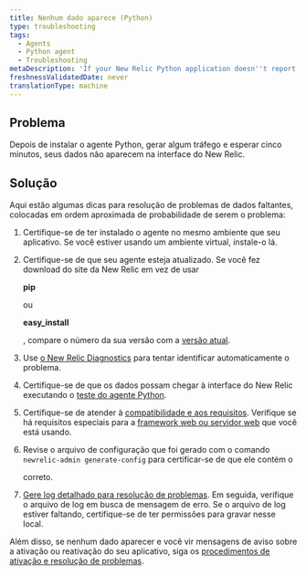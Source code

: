 ```yaml
---
title: Nenhum dado aparece (Python)
type: troubleshooting
tags:
  - Agents
  - Python agent
  - Troubleshooting
metaDescription: 'If your New Relic Python application doesn''t report data after a few minutes, try these troubleshooting steps.'
freshnessValidatedDate: never
translationType: machine
---
```


## Problema

Depois de instalar o agente Python, gerar algum tráfego e esperar cinco minutos, seus dados não aparecem na interface do New Relic.

## Solução

Aqui estão algumas dicas para resolução de problemas de dados faltantes, colocadas em ordem aproximada de probabilidade de serem o problema:

1. Certifique-se de ter instalado o agente no mesmo ambiente que seu aplicativo. Se você estiver usando um ambiente virtual, instale-o lá.

2. Certifique-se de que seu agente esteja atualizado. Se você fez download do site da New Relic em vez de usar

   <DoNotTranslate>**pip**</DoNotTranslate>

   ou

   <DoNotTranslate>**easy_install**</DoNotTranslate>

   , compare o número da sua versão com a [versão atual](https://download.newrelic.com/python_agent/release/).

3. Use [o New Relic Diagnostics](/docs/agents/manage-apm-agents/troubleshooting/new-relic-diagnostics) para tentar identificar automaticamente o problema.

4. Certifique-se de que os dados possam chegar à interface do New Relic executando o [teste do agente Python](/docs/python/testing-the-python-agent).

5. Certifique-se de atender à [compatibilidade e aos requisitos](/docs/agents/python-agent/getting-started/compatibility-requirements-python-agent). Verifique se há requisitos especiais para a [framework web ou servidor web](/docs/agents/python-agent/hosting-mechanisms) que você está usando.

6. Revise o arquivo de configuração que foi gerado com o comando `newrelic-admin generate-config` para certificar-se de que ele contém o

   <InlinePopover type="licenseKey"/>

   correto.

7. [Gere log detalhado para resolução de problemas](/docs/agents/python-agent/troubleshooting/generating-logs-troubleshooting). Em seguida, verifique o arquivo de log em busca de mensagem de erro. Se o arquivo de log estiver faltando, certifique-se de ter permissões para gravar nesse local.

Além disso, se nenhum dado aparecer e você vir mensagens de aviso sobre a ativação ou reativação do seu aplicativo, siga os [procedimentos de ativação e resolução de problemas](/docs/agents/python-agent/troubleshooting/activate-application-warning-python).
